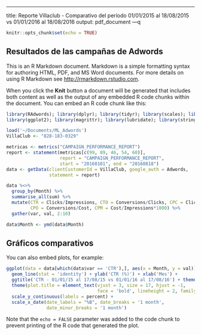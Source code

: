 ---
title: Reporte Villaclub - Comparativo del período 01/01/2015 al 18/08/2015 vs 01/01/2016
  al 18/08/2016
output: pdf_document
---q

```r
knitr::opts_chunk$set(echo = TRUE)
```

## Resultados de las campañas de Adwords

This is an R Markdown document. Markdown is a simple formatting syntax for authoring HTML, PDF, and MS Word documents. For more details on using R Markdown see <http://rmarkdown.rstudio.com>.

When you click the **Knit** button a document will be generated that includes both content as well as the output of any embedded R code chunks within the document. You can embed an R code chunk like this:

```r
library(RAdwords); library(dplyr); library(tidyr); library(scales); library(ggthemes)
library(ggplot2); library(magrittr); library(lubridate); library(stringr)

load('~/Documents/ML_Adwords')
VillaClub <- "828-183-0329"

metricas <- metrics("CAMPAIGN_PERFORMANCE_REPORT")
report <- statement(metricas[c(99, 89, 46, 54, 60)], 
                    report = "CAMPAIGN_PERFORMANCE_REPORT",
                    start = "20160101", end = "20160818")
data <- getData(clientCustomerId = VillaClub, google_auth = Adwords,
                statement = report)

data %<>% 
  group_by(Month) %>% 
  summarise_all(sum) %>% 
  mutate(CTR = Clicks/Impressions, CTO = Conversions/Clicks, CPC = Clicks/Cost,
         CPO = Conversions/Cost, CPM = Cost/Impressions*1000) %>% 
  gather(var, val, 2:10)

data$Month <- ymd(data$Month)
```

## Gráficos comparativos

You can also embed plots, for example:

```r
ggplot(data = data[which(data$var == 'CTR'),], aes(x = Month, y = val)) + 
  geom_line(stat = 'identity') + ylab('CTR (%)') + xlab('Mes') +
  ggtitle('CTR - 01/01/15 al 17/08/15 vs 01/01/16 al 17/08/16') + theme_minimal() +
  theme(plot.title = element_text(vjust = 3, size = 17, hjust = -1, 
                                  face = 'bold', lineheight = 2, family = 'Times')) +
  scale_y_continuous(labels = percent) + 
  scale_x_date(date_labels = "%B", date_breaks = '1 month', 
               date_minor_breaks = '1 month')
```

Note that the `echo = FALSE` parameter was added to the code chunk to prevent printing of the R code that generated the plot.
